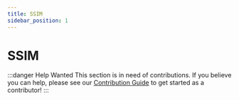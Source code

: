 ```yaml
---
title: SSIM
sidebar_position: 1
---
```


# SSIM

:::danger Help Wanted
This section is in need of contributions. If you believe you can help, please see our [Contribution Guide](../contribution-guide.mdx) to get started as a contributor!
:::